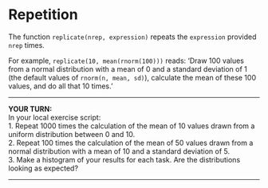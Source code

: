 # Repetition

The function `replicate(nrep, expression)` repeats the `expression` provided `nrep` times.

For example, `replicate(10, mean(rnorm(100)))` reads: 'Draw 100 values from a normal distribution with a mean of 0 and a standard deviation of 1 (the default values of `rnorm(n, mean, sd)`), calculate the mean of these 100 values, and do all that 10 times.'
  
***

**YOUR TURN:**  
In your local exercise script:  
1. Repeat 1000 times the calculation of the mean of 10 values drawn from a uniform distribution between 0 and 10.  
2. Repeat 100 times the calculation of the mean of 50 values drawn from a normal distribution with a mean of 10 and a standard deviation of 5.  
3. Make a histogram of your results for each task. Are the distributions looking as expected?  

***

